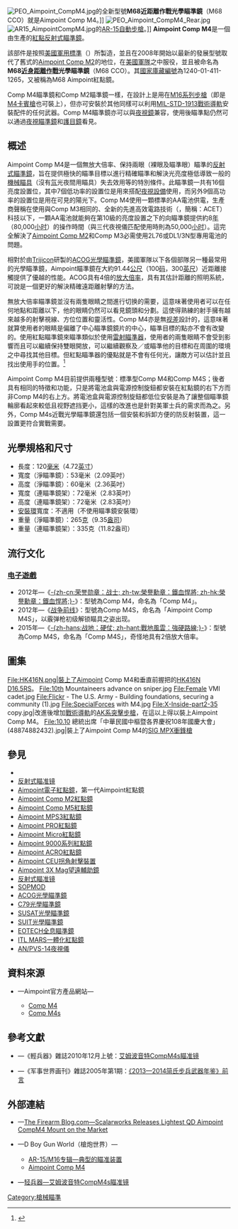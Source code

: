 {{noteTA
|G1=軍事
|G2=長度單位
|G3=Firearms
}}
[[File:PEO_Aimpoint_CompM4.jpg|thumb]]的全新型號'''M68近距離作戰光學瞄準鏡'''（M68 CCO）就是Aimpoint Comp M4。]]
[[File:PEO_Aimpoint_CompM4_Rear.jpg|thumb]]
[[File:AR15_AimpointCompM4.jpg|thumb]]的[[AR-15半自動步槍|AR-15自動步槍]]。]]
'''Aimpoint Comp M4'''是一個由{{Link-en|Aimpoint公司|Aimpoint AB}}生產的[[紅點鏡|紅點反射式瞄準鏡]]。

該部件是按照[[美國軍用標準|美國軍用標準]]（{{Lang-en|MIL-SPEC}}）所製造，並且在2008年開始以最新的發展型號取代了舊式的[[Aimpoint_Comp_M2紅點鏡|Aimpoint Comp M2]]的地位，在[[美军|美國軍隊]]之中服役，並且被命名為'''M68[[近身距離作戰|近身距離作戰]]光學瞄準鏡'''（M68 CCO）。其[[北約庫藏編號|國家庫藏編號]]為1240-01-411-1265，又被稱為M68 Aimpoint紅點鏡。

Comp M4瞄準鏡和Comp M2瞄準鏡一樣，在設計上是用在[[M16突擊步槍|M16系列步槍]]（即是[[M4卡賓槍|M4卡賓槍]]也可裝上），但亦可安裝於其他同樣可以利用[[皮卡汀尼導軌|MIL-STD-1913戰術導軌]]安裝配件的任何武器。Comp M4瞄準鏡亦可以與[[夜視鏡|夜視鏡]]兼容，使用後瞄準點仍然可以通過[[夜視瞄準鏡|夜視]][[瞄準鏡|瞄準鏡]]和[[夜視護目鏡|護目鏡]]看見。

== 概述 ==
Aimpoint Comp M4是一個無放大倍率、保持兩眼（裸眼及瞄準眼）瞄準的[[紅點鏡|反射式瞄準鏡]]，旨在提供極快的瞄準目標以進行精確瞄準和解決光亮度極低導致一般的[[機械瞄具|機械瞄具]]（沒有[[氚|氚]]光夜間用瞄具）失去效用等的特別條件。此瞄準鏡一共有16個亮度設置位，其中7個低功率的設置位是用來搭配[[夜視鏡|夜視設備]]使用，而另外9個高功率的設置位是用在可見的陽光下。Comp M4使用一顆標準的AA電池供電，生產商聲稱在使用與Comp M3相同的、全新的先進高效電路技術（{{Lang-en|Advanced Circuit Efficiency Technology}}，簡稱：ACET）科技以下，一顆AA電池就能夠在第10級的亮度設置之下的向瞄準鏡提供約8[[年|年]]（80,000[[小时|小时]]）的操作時間（與三代夜視儀匹配使用時則為50,000[[小时|小时]]）。這完全解決了[[Aimpoint_Comp_M2紅點鏡|Aimpoint Comp M2]]和Comp M3必需使用2L76或DL1/3N型專用電池的問題。

相對於由[[Trijicon|Trijicon]]研製的[[先進戰鬥光學瞄準鏡|ACOG光學瞄準鏡]]，美國軍隊以下各個部隊另一種最常用的光學瞄準鏡，Aimpoint瞄準鏡在大約91.44[[米_(单位)|公尺]]（100[[码|码]]，300[[英尺|英尺]]）近距離接觸提供了優越的性能。ACOG具有4倍的[[望远镜放大倍数|放大倍率]]，具有其估計距離的照明{{Link-en|分劃板|Reticle|分劃}}系統，可說是一個更好的解決精確遠距離射擊的方法。

無放大倍率瞄準鏡並沒有兩隻眼睛之間進行切换的需要，這意味著使用者可以在任何地點和距離以下，他的眼睛仍然可以看見鏡頭和分劃。這使得熟練的射手擁有越來越多的射擊視線、方位位置和靈活性。Comp M4亦是無[[视差|视差]]設計的，這意味著就算使用者的眼睛是偏離了中心瞄準鏡鏡片的中心，瞄準目標的點亦不會有改變的。使用紅點瞄準鏡來瞄準類似於使用[[雷射瞄準器|雷射瞄準器]]，使用者的兩隻眼睛不會受到影響而且可以繼續保持雙眼開放，可以繼續觀察及／或瞄準他的目標和在周圍的環境之中尋找其他目標。但紅點瞄準器的優點就是不會有任何光，讓敵方可以估計並且找出使用手的位置。<ref>{{Cite web |url=http://www.bullseyepistol.com/dotsight.htm |title=John Dreyer, Facts and Figures About Dot Sights, Encyclopedia of Bullseye Pistol |accessdate=2012-05-05 |archive-date=2011-07-08 |archive-url=https://web.archive.org/web/20110708104623/http://www.bullseyepistol.com/dotsight.htm |dead-url=no }}</ref>

Aimpoint Comp M4目前提供兩種型號：標準型Comp M4和Comp M4S；後者具有相同的特徵和功能，只是將電池盒與電源控制旋鈕都安裝在紅點鏡的右下方而非Comp M4的右上方。將電池盒與電源控制旋鈕都低位安裝是為了讓整個瞄準鏡輪廓看起來較低且视野遮挡更小，這樣的改進也是針對美軍士兵的需求而為之。另外，Comp M4s近戰光學瞄準鏡還包括一個安裝和拆卸方便的防反射裝置，這一設置更符合實戰需要。

== 光學規格和尺寸 ==
* 長度：120[[毫米|毫米]]（4.72[[英寸|英寸]]）
* 寬度（淨瞄準鏡）：53毫米（2.09英吋）
* 高度（淨瞄準鏡）：60毫米（2.36英吋）
* 寬度（連瞄準鏡架）：72毫米（2.83英吋）
* 高度（連瞄準鏡架）：72毫米（2.83英吋）
* [[瞄準鏡環|安裝環]]寬度：不適用（不使用瞄準鏡安裝環）
* 重量（淨瞄準鏡）：265[[克|克]]（9.35[[盎司|盎司]]） 
* 重量（連瞄準鏡架）：335克（11.82盎司）

== 流行文化 ==
=== [[电子遊戲|电子遊戲]] ===
* 2012年—《[[榮譽勳章：鐵血悍將|-{zh-cn:荣誉勋章：战士; zh-tw:榮譽勳章：鐵血悍將; zh-hk:榮譽勳章：鐵血悍將;}-]]》：型號為Comp M4，命名為「Comp M4」。
* 2012年—《[[战争前线|战争前线]]》：型號為Comp M4S，命名為「Aimpoint Comp M4S」，以霰弹枪初级解锁瞄具之姿出现。
* 2015年—《[[战地：硬仗|-{zh-hans:战地：硬仗; zh-hant:戰地風雲：強硬路線;}-]]》：型號為Comp M4S，命名為「Comp M4S」，奇怪地具有2倍放大倍率。

== 圖集 ==
<gallery perrow="6">
File:HK416N.png|裝上了Aimpoint Comp M4和垂直前握把的[[HK416突擊步槍|HK416N D16.5RS]]。
File:10th Mountaineers advance on sniper.jpg
File:Female VMI cadet.jpg
File:Flickr - The U.S. Army - Building foundations, securing a community (1).jpg
File:SpecialForces with M4.jpg
File:X-Inside-part2-35 copy.jpg|改進後增加[[皮卡汀尼導軌|戰術導軌]]的[[卡拉什尼科夫自動步槍|AK系突擊步槍]]，在這以上得以裝上Aimpoint Comp M4。
File:10.10 總統出席「中華民國中樞暨各界慶祝108年國慶大會」(48874882432).jpg|裝上了Aimpoint Comp M4的[[SIG_MPX衝鋒槍|SIG MPX衝鋒槍]]
</gallery>

== 參見 ==
{{div col|cols=3}}
* {{Link-en|Aimpoint公司|Aimpoint AB}}
* [[紅點鏡|反射式瞄准镜]]
* [[Aimpoint電子紅點鏡|Aimpoint電子紅點鏡]]，第一代Aimpoint紅點鏡
* [[Aimpoint_Comp_M2紅點鏡|Aimpoint Comp M2紅點鏡]]
* [[Aimpoint_Comp_M5紅點鏡|Aimpoint Comp M5紅點鏡]]
* [[Aimpoint_MPS3紅點鏡|Aimpoint MPS3紅點鏡]]
* [[Aimpoint_PRO紅點鏡|Aimpoint PRO紅點鏡]]
* [[Aimpoint_Micro紅點鏡|Aimpoint Micro紅點鏡]]
* [[Aimpoint_9000系列紅點鏡|Aimpoint 9000系列紅點鏡]]
* [[Aimpoint_ACRO紅點鏡|Aimpoint ACRO紅點鏡]]
* [[Aimpoint_CEU拐角射擊裝置|Aimpoint CEU拐角射擊裝置]]
* [[Aimpoint_3X_Mag望遠輔助鏡|Aimpoint 3X Mag望遠輔助鏡]]
* [[紅點鏡|反射式瞄准镜]]
* [[SOPMOD|SOPMOD]]
* [[先進戰鬥光學瞄準鏡|ACOG光學瞄準鏡]]
* [[C79光學瞄準鏡|C79光學瞄準鏡]]
* [[SUSAT光學瞄準鏡|SUSAT光學瞄準鏡]]
* [[SUIT光學瞄準鏡|SUIT光學瞄準鏡]]
* [[EOTECH|EOTECH全息瞄準鏡]]
* [[ITL_MARS一體化紅點鏡|ITL MARS一體化紅點鏡]]
* [[AN/PVS-14夜視儀|AN/PVS-14夜視儀]]
{{div col end}}

== 資料來源 ==
<div class="references-small">
<references />
* {{en icon}}—Aimpoint官方產品網站—
** [http://www.aimpoint.com/products/all-products/product-singleview/product/CompM4/?pid=340&damcat=114 Comp M4]{{dead link|date=2017年11月 |bot=InternetArchiveBot |fix-attempted=yes }}
** [http://www.aimpoint.com/products/all-products/product-singleview/product/CompM4/?pid=340&damcat=114 Comp M4s]{{dead link|date=2017年11月 |bot=InternetArchiveBot |fix-attempted=yes }}
</div>

== 參考文獻 ==
* {{zh-hans icon}}—《輕兵器》雜誌2010年12月上號：[http://qinghuadx.dooland.com/wap/article.php?id=94253&verify= 艾姆波音特CompM4s瞄准镜]
* {{zh-hans icon}}—《军事世界画刊》雜誌2005年第1期：[https://web.archive.org/web/20140301111456/http://www.xzbu.com/8/view-1044897.htm 《2013—2014简氏步兵武器年鉴》前言]

== 外部連結 ==
{{commons category|Aimpoint CompM4}}
* {{en icon}}—[http://www.thefirearmblog.com/blog/2016/09/06/scalarworks-releases-lightest-qd-aimpoint-compm4-mount-market/ The Firearm Blog.com—Scalarworks Releases Lightest QD Aimpoint CompM4 Mount on the Market]{{Wayback|url=http://www.thefirearmblog.com/blog/2016/09/06/scalarworks-releases-lightest-qd-aimpoint-compm4-mount-market/ |date=20160906203704 }}
* {{zh-hans icon}}—D Boy Gun World（槍炮世界）—
** [http://pewpewpew.work/usa/m16/acces/sight.htm AR-15/M16专辑—典型的瞄准装置]{{Wayback|url=http://pewpewpew.work/usa/m16/acces/sight.htm |date=20200527112259 }}
** [http://pewpewpew.work/sight/aimpoint/comp_m4.htm Aimpoint Comp M4]{{Wayback|url=http://pewpewpew.work/sight/aimpoint/comp_m4.htm |date=20180916143806 }}
* {{zh-hans icon}}—[http://www.qbq.com.cn/a/bencandy.php?fid=62&id=1420 轻兵器—艾姆波音特CompM4s瞄准镜] {{Wayback|url=http://www.qbq.com.cn/a/bencandy.php?fid=62&id=1420 |date=20190909145238 }}

[[Category:槍械瞄準|Category:槍械瞄準]]